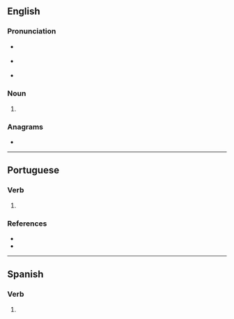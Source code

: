 {{also|trovés}}
==English==

===Pronunciation===
* {{a|RP}} {{IPA|en|/tɹəʊvz/}}
* {{a|GenAm}} {{IPA|en|/tɹoʊvz/}}
* {{rhymes|en|əʊvz|oʊvz|s=1}}

===Noun===
{{head|en|noun form}}

# {{plural of|en|trove}}

===Anagrams===
* {{anagrams|en|a=eorstv|Stover|orvets|rovest|stover|strove|voters}}

----

==Portuguese==

===Verb===
{{head|pt|verb form}}

# {{pt-verb-form-of|trovar}}

===References===
* {{R:Priberam}}
* {{R:pt:Infopédia}}

----

==Spanish==

===Verb===
{{head|es|verb form}}

# {{es-verb form of|trovar}}